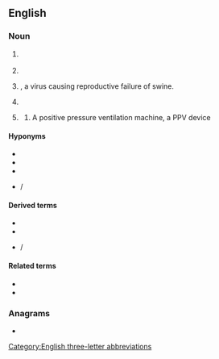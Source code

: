 ==English==

===Noun===
{{en-noun|~}}

# {{lb|en|television}} {{initialism of|en|pay-per-view}}
# {{initialism of|en|[[purchase]] [[price]] [[variance]]}}
# {{lb|en|biology}} {{taxlink|Porcine parvovirus|species|noshow=1}}, a virus causing reproductive failure of swine.
# {{lb|en|polymers}} {{initialism of|en|polyphenylene vinylene}}
# {{lb|en|medicine}} {{abbreviation of|en|positive pressure ventilation}}
## {{lb|en|countable|by extension}} A positive pressure ventilation machine, a PPV device

====Hyponyms====
{{sense|positive pressure ventilation}}
* {{l|en|ventilator}}
* {{l|en|IPPV|gloss=intermittent positive pressure ventilation}}
* {{l|en|NPPV|gloss=noninvasive positive pressure ventilation}}
* {{l|en|NiPPV}} / {{l|en|NIPPV|gloss=non-invasive positive pressure ventilation}}

====Derived terms====
{{sense|positive pressure ventilation}}
* {{l|en|IPPV|gloss=intermittent positive pressure ventilation}}
* {{l|en|NPPV|gloss=noninvasive positive pressure ventilation}}
* {{l|en|NiPPV}} / {{l|en|NIPPV|gloss=non-invasive positive pressure ventilation}}

====Related terms====
{{sense|positive pressure ventilation}}
* {{l|en|NPV|gloss=negative pressure ventilation}}
* {{l|en|NIV|gloss=non-invasive ventilation}}

===Anagrams===
* {{anagrams|en|a=ppv|PVP}}

[[Category:English three-letter abbreviations]]